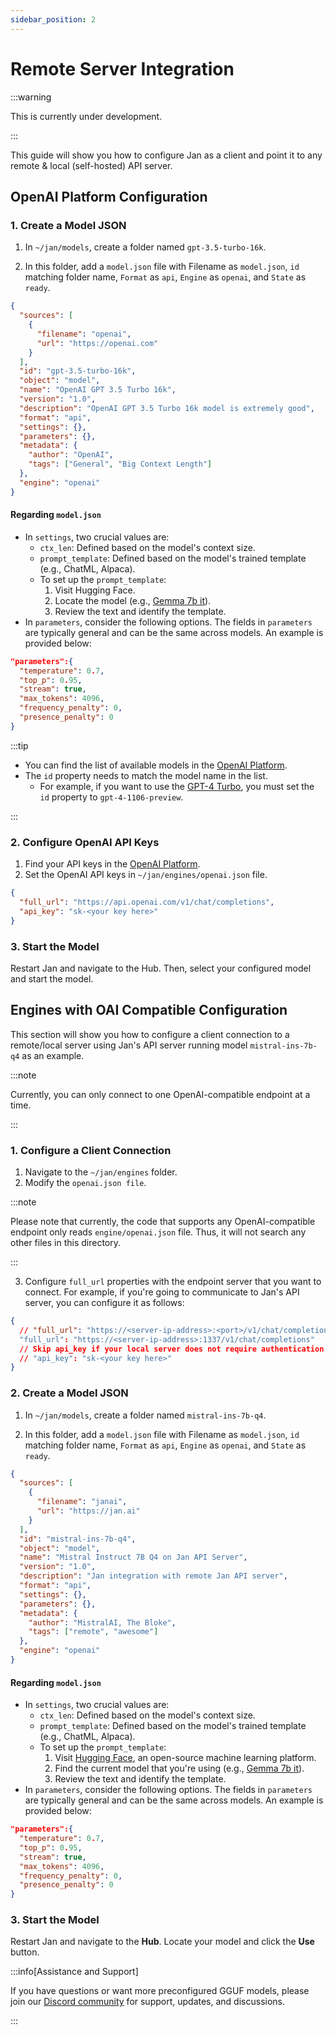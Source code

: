 ```yaml
---
sidebar_position: 2
---
```


# Remote Server Integration

:::warning

This is currently under development.

:::

This guide will show you how to configure Jan as a client and point it to any remote & local (self-hosted) API server.

## OpenAI Platform Configuration

### 1. Create a Model JSON

1. In `~/jan/models`, create a folder named `gpt-3.5-turbo-16k`.

2. In this folder, add a `model.json` file with Filename as `model.json`, `id` matching folder name, `Format` as `api`, `Engine` as `openai`, and `State` as `ready`.


```json title="~/jan/models/gpt-3.5-turbo-16k/model.json"
{
  "sources": [
    {
      "filename": "openai",
      "url": "https://openai.com"
    }
  ],
  "id": "gpt-3.5-turbo-16k",
  "object": "model",
  "name": "OpenAI GPT 3.5 Turbo 16k",
  "version": "1.0",
  "description": "OpenAI GPT 3.5 Turbo 16k model is extremely good",
  "format": "api",
  "settings": {},
  "parameters": {},
  "metadata": {
    "author": "OpenAI",
    "tags": ["General", "Big Context Length"]
  },
  "engine": "openai"
}
```

#### Regarding `model.json`

- In `settings`, two crucial values are:
  - `ctx_len`: Defined based on the model's context size.
  - `prompt_template`: Defined based on the model's trained template (e.g., ChatML, Alpaca).
  - To set up the `prompt_template`:
    1. Visit Hugging Face.
    2. Locate the model (e.g., [Gemma 7b it](https://huggingface.co/google/gemma-7b-it)).
    3. Review the text and identify the template.
- In `parameters`, consider the following options. The fields in `parameters` are typically general and can be the same across models. An example is provided below:

```json
"parameters":{
  "temperature": 0.7,
  "top_p": 0.95,
  "stream": true,
  "max_tokens": 4096,
  "frequency_penalty": 0,
  "presence_penalty": 0
}
```

:::tip

 - You can find the list of available models in the [OpenAI Platform](https://platform.openai.com/docs/models/overview).
 - The `id` property needs to match the model name in the list.
   - For example, if you want to use the [GPT-4 Turbo](https://platform.openai.com/docs/models/gpt-4-and-gpt-4-turbo), you must set the `id` property to `gpt-4-1106-preview`.

:::

### 2. Configure OpenAI API Keys

1. Find your API keys in the [OpenAI Platform](https://platform.openai.com/api-keys).
2. Set the OpenAI API keys in `~/jan/engines/openai.json` file.

```json title="~/jan/engines/openai.json"
{
  "full_url": "https://api.openai.com/v1/chat/completions",
  "api_key": "sk-<your key here>"
}
```

### 3. Start the Model

Restart Jan and navigate to the Hub. Then, select your configured model and start the model.

## Engines with OAI Compatible Configuration

This section will show you how to configure a client connection to a remote/local server using Jan's API server running model `mistral-ins-7b-q4` as an example.

:::note

Currently, you can only connect to one OpenAI-compatible endpoint at a time.

:::

### 1. Configure a Client Connection

1. Navigate to the `~/jan/engines` folder.
2. Modify the `openai.json file`. 

:::note

Please note that currently, the code that supports any OpenAI-compatible endpoint only reads `engine/openai.json` file. Thus, it will not search any other files in this directory.

:::

3. Configure `full_url` properties with the endpoint server that you want to connect. For example, if you're going to communicate to Jan's API server, you can configure it as follows:

```json title="~/jan/engines/openai.json"
{
  // "full_url": "https://<server-ip-address>:<port>/v1/chat/completions"
  "full_url": "https://<server-ip-address>:1337/v1/chat/completions"
  // Skip api_key if your local server does not require authentication
  // "api_key": "sk-<your key here>"
}
```

### 2. Create a Model JSON

1. In `~/jan/models`, create a folder named `mistral-ins-7b-q4`.

2. In this folder, add a `model.json` file with Filename as `model.json`, `id` matching folder name, `Format` as `api`, `Engine` as `openai`, and `State` as `ready`.


```json title="~/jan/models/mistral-ins-7b-q4/model.json"
{
  "sources": [
    {
      "filename": "janai",
      "url": "https://jan.ai"
    }
  ],
  "id": "mistral-ins-7b-q4",
  "object": "model",
  "name": "Mistral Instruct 7B Q4 on Jan API Server",
  "version": "1.0",
  "description": "Jan integration with remote Jan API server",
  "format": "api",
  "settings": {},
  "parameters": {},
  "metadata": {
    "author": "MistralAI, The Bloke",
    "tags": ["remote", "awesome"]
  },
  "engine": "openai"
}

```
#### Regarding `model.json`

- In `settings`, two crucial values are:
  - `ctx_len`: Defined based on the model's context size.
  - `prompt_template`: Defined based on the model's trained template (e.g., ChatML, Alpaca).
  - To set up the `prompt_template`:
    1. Visit [Hugging Face](https://huggingface.co/), an open-source machine learning platform.
    2. Find the current model that you're using (e.g., [Gemma 7b it](https://huggingface.co/google/gemma-7b-it)).
    3. Review the text and identify the template.
- In `parameters`, consider the following options. The fields in `parameters` are typically general and can be the same across models. An example is provided below:

```json
"parameters":{
  "temperature": 0.7,
  "top_p": 0.95,
  "stream": true,
  "max_tokens": 4096,
  "frequency_penalty": 0,
  "presence_penalty": 0
}
```

### 3. Start the Model

Restart Jan and navigate to the **Hub**. Locate your model and click the **Use** button.

:::info[Assistance and Support]

If you have questions or want more preconfigured GGUF models, please join our [Discord community](https://discord.gg/Dt7MxDyNNZ) for support, updates, and discussions.

:::